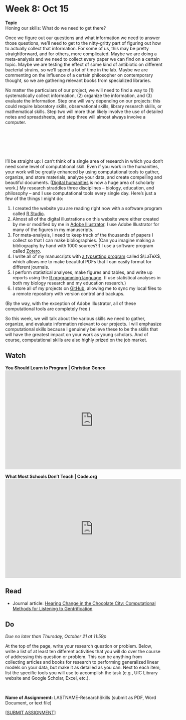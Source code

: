 # Week 8: Oct 15

<div class="boxed" id="center">
**Topic**  
Honing our skills: What do we need to get there?</div>

Once we figure out our questions and what information we need to answer those questions, we'll need to get to the nitty-gritty part of figuring out how to actually collect that information. For some of us, this may be pretty straightforward, and for others, more complicated. Maybe we are doing a meta-analysis and we need to collect every paper we can find on a certain topic. Maybe we are testing the effect of some kind of antibiotic on different bacterial strains, so we'll spend a lot of time in the lab. Maybe we are commenting on the influence of a certain philosopher on contemporary thought, so we are gathering relevant books from specialized libraries. 

No matter the particulars of our project, we will need to find a way to (1) systematically collect information, (2) organize the information, and (3) evaluate the information. Step one will vary depending on our projects: this could require laboratory skills, observational skills, library research skills, or mathematical skills. Step two will more than likely involve the use of detailed notes and spreadsheets, and step three will almost always involve a computer.

\

<div id="center">
<i style="color:thistle" class="fas fa-clipboard-list fa-3x"></i> \ \ \ <i style="color:gray" class="fas fa-arrow-right fa-3x"></i> \ \ \ <i style="color:rosybrown" class="fas fa-table fa-3x"></i> \ \ \ <i style="color:gray" class="fas fa-arrow-right fa-3x"></i>\ \ \ <i style="color:salmon" class="fas fa-laptop-code fa-3x"></i>
</div>

\

I'll be straight up: I can't think of a single area of research in which you don't need some level of computational skill. Even if you work in the humanities, your work will be greatly enhanced by using computational tools to gather, organize, and store materials, analyze your data, and create compelling and beautiful documents. ([Digital humanities](https://online-learning.harvard.edu/course/introduction-digital-humanities?delta=2) is now a huge area of scholarly work.) My research straddles three disciplines -- biology, education, and philosophy -- and I use computational tools every single day. Here's just a few of the things I might do:

1. I created the website you are reading right now with a software program called [R Studio](https://en.wikipedia.org/wiki/RStudio).
2. Almost all of the digital illustrations on this website were either created by me or modified by me in [Adobe Illustrator](https://en.wikipedia.org/wiki/Adobe_Illustrator). I use Adobe Illustrator for many of the figures in my manuscripts.
3. For meta-analysis, I need to keep track of the thousands of papers I collect so that I can make bibliographies. (Can you imagine making a bibliography by hand with 1000 sources?!) I use a software program called [Zotero](https://en.wikipedia.org/wiki/Zotero).
4. I write all of my manuscripts with [a typsetting program](https://en.wikipedia.org/wiki/LaTeX) called $\LaTeX$, which allows me to make beautiful PDFs that I can easily format for different journals.
5. I perform statistical analyses, make figures and tables, and write up reports using the [R programming language](https://en.wikipedia.org/wiki/R_(programming_language)). (I use statistical analyses in both my biology research and my education research.)
6. I store all of my projects on [GitHub](https://en.wikipedia.org/wiki/GitHub), allowing me to sync my local files to a remote repository with version control and backups.

(By the way, with the exception of Adobe Illustrator, all of these computational tools are completely free.)

So this week, we will talk about the various skills we need to gather, organize, and evaluate information relevant to our projects. I will emphasize computational skills because I genuinely believe these to be the skills that will have the greatest impact on your work as young scholars. And of course, computational skills are also highly prized on the job market.

## Watch 

**You Should Learn to Program | Christian Genco**  
<iframe width="560" height="315" src="https://www.youtube.com/embed/xfBWk4nw440" title="YouTube video player" frameborder="0" allow="accelerometer; autoplay; clipboard-write; encrypted-media; gyroscope; picture-in-picture" allowfullscreen></iframe>

**What Most Schools Don't Teach | Code.org** 
<iframe width="560" height="315" src="https://www.youtube.com/embed/nKIu9yen5nc" title="YouTube video player" frameborder="0" allow="accelerometer; autoplay; clipboard-write; encrypted-media; gyroscope; picture-in-picture" allowfullscreen></iframe>

## Read

+ Journal article: [Hearing Change in the Chocolate City: Computational Methods for Listening to Gentrification](https://uofi.box.com/s/4dkeyzyxtho78kv2vozvsbqo0pwheeay)

## Do

_Due no later than Thursday, October 21 at 11:59p_

At the top of the page, write your research question or problem. Below, write a list of at least ten different activities that you will do over the course of addressing this question or problem. This can be anything from collecting articles and books for research to performing generalized linear models on your data, but make it as detailed as you can. Next to each item, list the specific tools you will use to accomplish the task (e.g., UIC Library website and Google Scholar, Excel, etc.). 

\

**Name of Assignmemt:** LASTNAME-ResearchSkills (submit as PDF, Word Document, or text file)  

[[SUBMIT ASSIGNMENT](Assignm.fm5se02nmdodyogb@u.box.com)]